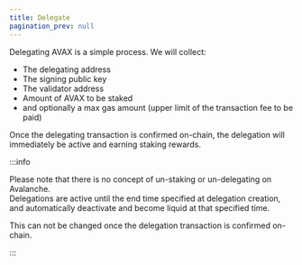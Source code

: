 ```yaml
---
title: Delegate
pagination_prev: null
---
```


Delegating AVAX is a simple process. We will collect:

- The delegating address
- The signing public key
- The validator address
- Amount of AVAX to be staked
- and optionally a max gas amount (upper limit of the transaction fee to be paid)

Once the delegating transaction is confirmed on-chain, the delegation will immediately be active and earning staking rewards.

:::info

Please note that there is no concept of un-staking or un-delegating on Avalanche.  
Delegations are active until the end time specified at delegation creation, and automatically deactivate and become liquid at that specified time.

This can not be changed once the delegation transaction is confirmed on-chain.

:::
